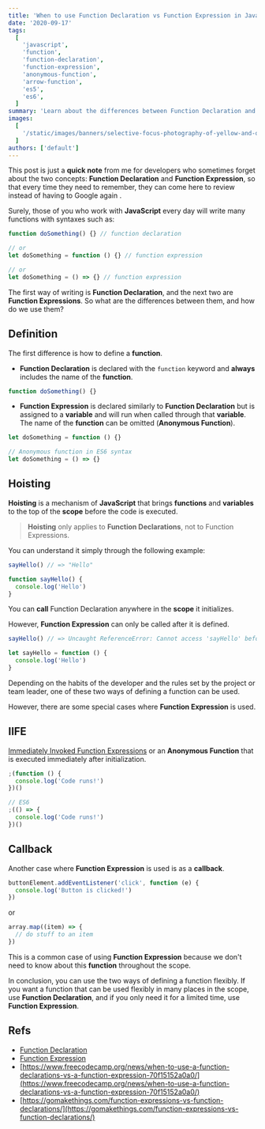 ```yaml
---
title: 'When to use Function Declaration vs Function Expression in JavaScript?'
date: '2020-09-17'
tags:
  [
    'javascript',
    'function',
    'function-declaration',
    'function-expression',
    'anonymous-function',
    'arrow-function',
    'es5',
    'es6',
  ]
summary: 'Learn about the differences between Function Declaration and Function Expression in JavaScript, including their definitions, hoisting behavior, and when to use each method.'
images:
  [
    '/static/images/banners/selective-focus-photography-of-yellow-and-orange-post-it-notes-on-wall__whmii__S3JdHNXSfnA.jpeg',
  ]
authors: ['default']
---
```


This post is just a **quick note** from me for developers who sometimes forget about the two concepts: **Function Declaration** and **Function Expression**,
so that every time they need to remember, they can come here to review instead of having to Google again <Twemoji emoji="grinning-face-with-sweat" />.

Surely, those of you who work with **JavaScript** every day will write many functions with syntaxes such as:

```js showLineNumbers
function doSomething() {} // function declaration

// or
let doSomething = function () {} // function expression

// or
let doSomething = () => {} // function expression
```

The first way of writing is **Function Declaration**, and the next two are **Function Expressions**.
So what are the differences between them, and how do we use them?

## Definition

The first difference is how to define a **function**.

- **Function Declaration** is declared with the `function` keyword and **always** includes the name of the **function**.

```js
function doSomething() {}
```

- **Function Expression** is declared similarly to **Function Declaration** but is assigned to a **variable** and will run when called through that **variable**. The name of the **function** can be omitted (**Anonymous Function**).

```js showLineNumbers
let doSomething = function () {}

// Anonymous function in ES6 syntax
let doSomething = () => {}
```

## Hoisting

**Hoisting** is a mechanism of **JavaScript** that brings **functions** and **variables** to the top of the **scope** before the code is executed.

> **Hoisting** only applies to **Function Declarations**, not to Function Expressions.

You can understand it simply through the following example:

```js showLineNumbers
sayHello() // => "Hello"

function sayHello() {
  console.log('Hello')
}
```

You can **call** Function Declaration anywhere in the **scope** it initializes.

However, **Function Expression** can only be called after it is defined.

```js showLineNumbers
sayHello() // => Uncaught ReferenceError: Cannot access 'sayHello' before initialization

let sayHello = function () {
  console.log('Hello')
}
```

Depending on the habits of the developer and the rules set by the project or team leader,
one of these two ways of defining a function can be used.

However, there are some special cases where **Function Expression** is used.

## IIFE

[Immediately Invoked Function Expressions](https://mariusschulz.com/blog/use-cases-for-javascripts-iifes) or an **Anonymous Function** that is executed immediately after initialization.

```js showLineNumbers
;(function () {
  console.log('Code runs!')
})()

// ES6
;(() => {
  console.log('Code runs!')
})()
```

## Callback

Another case where **Function Expression** is used is as a **callback**.

```js showLineNumbers
buttonElement.addEventListener('click', function (e) {
  console.log('Button is clicked!')
})
```

or

```js showLineNumbers
array.map((item) => {
  // do stuff to an item
})
```

This is a common case of using **Function Expression** because we don't need to know about this **function** throughout the scope.

In conclusion, you can use the two ways of defining a function flexibly.
If you want a function that can be used flexibly in many places in the scope, use **Function Declaration**, and if you only need it for a limited time, use **Function Expression**.

## Refs

- [Function Declaration](https://developer.mozilla.org/en-US/docs/Web/JavaScript/Reference/Statements/function)
- [Function Expression](https://developer.mozilla.org/en-US/docs/web/JavaScript/Reference/Operators/function)
- [https://www.freecodecamp.org/news/when-to-use-a-function-declarations-vs-a-function-expression-70f15152a0a0/](https://www.freecodecamp.org/news/when-to-use-a-function-declarations-vs-a-function-expression-70f15152a0a0/)
- [https://gomakethings.com/function-expressions-vs-function-declarations/](https://gomakethings.com/function-expressions-vs-function-declarations/)
